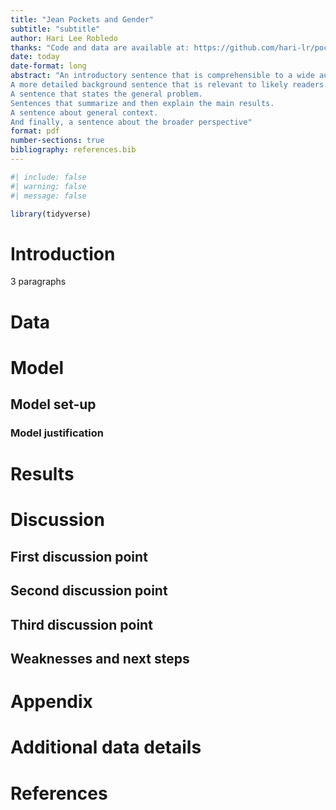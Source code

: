 ```yaml
---
title: "Jean Pockets and Gender"
subtitle: "subtitle"
author: Hari Lee Robledo
thanks: "Code and data are available at: https://github.com/hari-lr/pockets-and-gender"
date: today
date-format: long
abstract: "An introductory sentence that is comprehensible to a wide audience.
A more detailed background sentence that is relevant to likely readers.
A sentence that states the general problem.
Sentences that summarize and then explain the main results.
A sentence about general context.
And finally, a sentence about the broader perspective"
format: pdf
number-sections: true
bibliography: references.bib
---
```


```r
#| include: false
#| warning: false
#| message: false

library(tidyverse)
```


# Introduction
3 paragraphs





# Data {#sec-data}


# Model


## Model set-up




### Model justification



# Results


# Discussion

## First discussion point {#sec-first-point}



## Second discussion point

## Third discussion point

## Weaknesses and next steps

\newpage

\appendix

# Appendix {-}

# Additional data details

\newpage


# References


